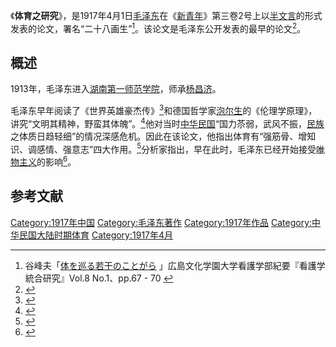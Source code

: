 《'''体育之研究'''》，是1917年4月1日[[毛泽东|毛泽东]]在《[[新青年|新青年]]》第三卷2号上以[[文言|半文言]]的形式发表的论文，署名“二十八画生”<ref>谷峰夫「[http://www.hbg.ac.jp/univ/nurse/3kenkyukatudou/tougoukenkyu8-1-2006/v08-01-08.pdf 体を巡る若干のことがら] {{Wayback|url=http://www.hbg.ac.jp/univ/nurse/3kenkyukatudou/tougoukenkyu8-1-2006/v08-01-08.pdf |date=20141101004247 }}」広島文化学園大学看護学部紀要『看護学統合研究』Vol.8 No.1、pp.67 - 70 {{ja icon}}</ref>。该论文是毛泽东公开发表的最早的论文<ref>{{cite book|title=東亞人文 2014年卷|url=http://books.google.com/books?id=QNJzBQAAQBAJ&pg=PA297|date=2014-12-31|publisher=獨立作家|isbn=978-986-5729-49-3|page=297}}</ref>。

==概述==
1913年，毛泽东进入[[湖南第一师范学院|湖南第一师范学院]]，师承[[杨昌济|杨昌济]]。

毛泽东早年阅读了《世界英雄豪杰传》<ref>{{Cite book|title=毛泽东与王明|last=叶健君，王龙彪，熊廷华著|first=|publisher=北京：东方出版社|year=2013.11|isbn=978-7-5060-6945-8|location=|pages=5-6}}</ref>和德国哲学家[[泡尔生|泡尔生]]的《伦理学原理》，讲究“文明其精神，野蛮其体魄”。<ref name="钟志贤范才生1998">{{cite book|url=http://books.google.com/books?id=X7CljFzZzMUC&pg=PA102|title=素质教育/ 中国基础教育的使命|last=|first=|author2=范才生|publisher=福建教育出版社|year=1998|isbn=978-7-5334-2174-8|location=福州|page=102|pages=|author1=钟志贤}}</ref>他对当时[[中华民国|中华民国]]“国力苶弱，武风不振，[[中华民族|民族]]之体质日趋轻细”的情况深感危机。因此在该论文，他指出体育有“强筋骨、增知识、调感情、强意志”四大作用。<ref>{{cite news |author= |url=http://news.ifeng.com/history/special/wusiyundong/tansuodeniandai/200904/0429_6260_1130757.shtml |title=毛泽东：体育之研究 |newspaper=凤凰网 |date=2009年4月29日 |language= |location= |accessdate=2015年3月21日 |archive-date=2015年4月4日 |archive-url=https://web.archive.org/web/20150404180632/http://news.ifeng.com/history/special/wusiyundong/tansuodeniandai/200904/0429_6260_1130757.shtml |dead-url=no }}</ref>分析家指出，早在此时，毛泽东已经开始接受[[唯物主义|唯物主义]]的影响<ref>{{cite book|title=毛泽东与20世纪中国|url=http://books.google.com/books?id=owC62EB0NBwC&pg=PA15|year=2000|publisher=[[清华大学出版社|清华大学出版社]]|isbn=978-7-302-03809-2|page=15}}</ref>。

==参考文献==
{{wikisource}}
{{reflist}}

[[Category:1917年中国|Category:1917年中国]]
[[Category:毛泽东著作|Category:毛泽东著作]]
[[Category:1917年作品|Category:1917年作品]]
[[Category:中华民国大陆时期体育|Category:中华民国大陆时期体育]]
[[Category:1917年4月|Category:1917年4月]]
